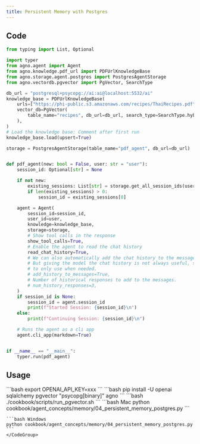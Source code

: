 ```yaml
---
title: Persistent Memory with Postgres
---
```


## Code

```python cookbook/agent_concepts/memory/04_persistent_memory_postgres.py
from typing import List, Optional

import typer
from agno.agent import Agent
from agno.knowledge.pdf_url import PDFUrlKnowledgeBase
from agno.storage.agent.postgres import PostgresAgentStorage
from agno.vectordb.pgvector import PgVector, SearchType

db_url = "postgresql+psycopg://ai:ai@localhost:5532/ai"
knowledge_base = PDFUrlKnowledgeBase(
    urls=["https://phi-public.s3.amazonaws.com/recipes/ThaiRecipes.pdf"],
    vector_db=PgVector(
        table_name="recipes", db_url=db_url, search_type=SearchType.hybrid
    ),
)
# Load the knowledge base: Comment after first run
knowledge_base.load(upsert=True)

storage = PostgresAgentStorage(table_name="pdf_agent", db_url=db_url)


def pdf_agent(new: bool = False, user: str = "user"):
    session_id: Optional[str] = None

    if not new:
        existing_sessions: List[str] = storage.get_all_session_ids(user)
        if len(existing_sessions) > 0:
            session_id = existing_sessions[0]

    agent = Agent(
        session_id=session_id,
        user_id=user,
        knowledge=knowledge_base,
        storage=storage,
        # Show tool calls in the response
        show_tool_calls=True,
        # Enable the agent to read the chat history
        read_chat_history=True,
        # We can also automatically add the chat history to the messages sent to the model
        # But giving the model the chat history is not always useful, so we give it a tool instead
        # to only use when needed.
        # add_history_to_messages=True,
        # Number of historical responses to add to the messages.
        # num_history_responses=3,
    )
    if session_id is None:
        session_id = agent.session_id
        print(f"Started Session: {session_id}\n")
    else:
        print(f"Continuing Session: {session_id}\n")

    # Runs the agent as a cli app
    agent.cli_app(markdown=True)


if __name__ == "__main__":
    typer.run(pdf_agent)
```

## Usage

<Steps>
  <Snippet file="create-venv-step.mdx" />

  <Step title="Set your API key">
    ```bash
    export OPENAI_API_KEY=xxx
    ```
  </Step>

  <Step title="Install libraries">
    ```bash
    pip install -U openai sqlalchemy pgvector "psycopg[binary]" agno
    ```
  </Step>

  <Step title="Run PgVector">
    ```bash
    ./cookbook/scripts/run_pgvector.sh
    ```
  </Step>

  <Step title="Run Agent">
    <CodeGroup>
    ```bash Mac
    python cookbook/agent_concepts/memory/04_persistent_memory_postgres.py
    ```

    ```bash Windows
    python cookbook/agent_concepts/memory/04_persistent_memory_postgres.py
    ```
    </CodeGroup>
  </Step>
</Steps>